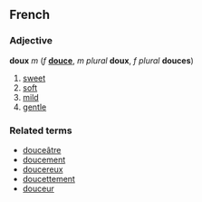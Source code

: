 ==French==
===Adjective===
'''doux''' ''m'' (''f'' '''[[douce]]''', ''m plural'' '''doux''', ''f plural'' '''douces''')

#[[sweet]]
#[[soft]]
#[[mild]]
#[[gentle]]

===Related terms===
*[[douceâtre]]
*[[doucement]]
*[[doucereux]]
*[[doucettement]]
*[[douceur]]